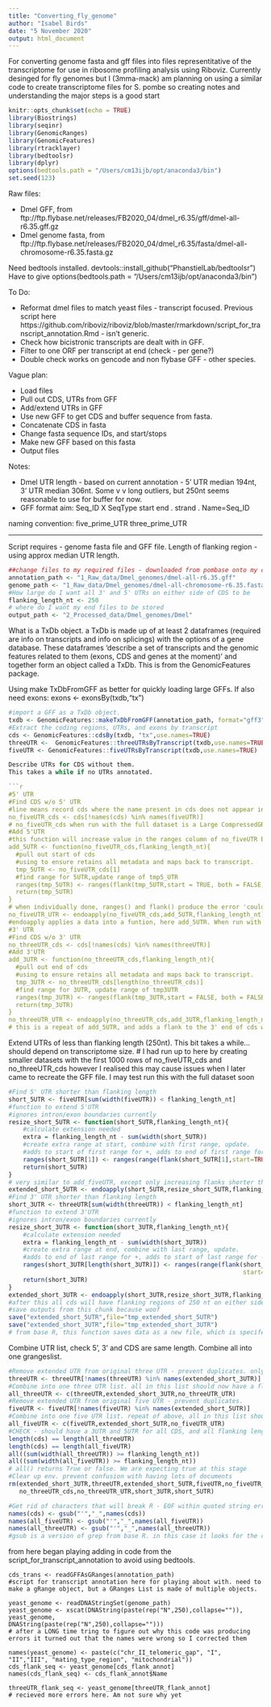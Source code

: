 ```yaml
---
title: "Converting_fly_genome"
author: "Isabel Birds"
date: "5 November 2020"
output: html_document
---
```

For converting genome fasta and gff files into files representitative of the transcriptome for use in ribosome profiling analysis using Riboviz. Currently desinged for fly genomes but I (3mma-mack) am planning on using a similar code to create transcriptome files for S. pombe so creating notes and understanding the major steps is a good start

```r
knitr::opts_chunk$set(echo = TRUE)
library(Biostrings)
library(seqinr)
library(GenomicRanges) 
library(GenomicFeatures)
library(rtracklayer)
library(bedtoolsr)
library(dplyr)
options(bedtools.path = "/Users/cm13ijb/opt/anaconda3/bin")
set.seed(123)
```

Raw files:

* Dmel GFF, from ftp://ftp.flybase.net/releases/FB2020_04/dmel_r6.35/gff/dmel-all-r6.35.gff.gz 
* Dmel genome fasta, from ftp://ftp.flybase.net/releases/FB2020_04/dmel_r6.35/fasta/dmel-all-chromosome-r6.35.fasta.gz 

Need bedtools installed.
devtools::install_github("PhanstielLab/bedtoolsr")
Have to give
 options(bedtools.path = "/Users/cm13ijb/opt/anaconda3/bin")


To Do:

* Reformat dmel files to match yeast files - transcript focused. Previous script here https://github.com/riboviz/riboviz/blob/master/rmarkdown/script_for_transcript_annotation.Rmd - isn't generic.
* Check how bicistronic transcripts are dealt with in GFF. 
* Filter to one ORF per transcript at end (check - per gene?)
* Double check works on gencode and non flybase GFF - other species. 


Vague plan:

* Load files 
* Pull out CDS, UTRs from GFF
* Add/extend UTRs in GFF
* Use new GFF to get CDS and buffer sequence from fasta.
* Concatenate CDS in fasta
* Change fasta sequence IDs, and start/stops
* Make new GFF based on this fasta
* Output files

Notes:

* Dmel UTR length - based on current annotation - 5' UTR median 194nt, 3' UTR median 306nt. Some v v long outliers, but 250nt seems reasonable to use for buffer for now.
* GFF format aim: Seq_ID  X SeqType start end . strand  . Name=Seq_ID

naming convention:
five_prime_UTR
three_prime_UTR

___

Script requires - genome fasta file and GFF file. Length of flanking region - using approx median UTR length.

```r
##change files to my required files - downloaded from pombase onto my computer 
annotation_path <- "1_Raw_data/Dmel_genomes/dmel-all-r6.35.gff"
genome_path <- "1_Raw_data/Dmel_genomes/dmel-all-chromosome-r6.35.fasta"
#How large do I want all 3' and 5' UTRs on either side of CDS to be
flanking_length_nt <- 250
# where do I want my end files to be stored  
output_path <- "2_Processed_data/Dmel_genomes/Dmel"
```

What is a TxDb object. a TxDb is made up of at least 2 dataframes (required are info on transcripts and info on splicings) with the options of a gene database. These dataframes 'describe a set of transcripts and the genomic features related to them (exons, CDS and genes at the moment)' and together form an object called a TxDb. This is from the GenomicFeatures package. 

Using make TxDbFromGFF as better for quickly loading large GFFs.
If also need exons: exons <- exonsBy(txdb,"tx")

```r
#import a GFF as a TxDb object. 
txdb <- GenomicFeatures::makeTxDbFromGFF(annotation_path, format="gff3")
#Extract the coding regions, UTRs, and exons by transcript
cds <- GenomicFeatures::cdsBy(txdb, "tx",use.names=TRUE)
threeUTR <-  GenomicFeatures::threeUTRsByTranscript(txdb,use.names=TRUE)
fiveUTR <- GenomicFeatures::fiveUTRsByTranscript(txdb,use.names=TRUE)

Describe UTRs for CDS without them.
This takes a while if no UTRs annotated.

```r
#5' UTR
#Find CDS w/o 5' UTR
#line means record cds where the name present in cds does not appear in fiveUTR
no_fiveUTR_cds <- cds[!names(cds) %in% names(fiveUTR)]
# no_fiveUTR_cds when run with the full dataset is a Large CompressedGRangesList (7006 elements, 1.8 MB), the same as cds. This would explain why fiveUTR and threeUTR have a length 0, there are no recorded UTRs. This may be a problem, but will have to see later on
#Add 5'UTR
#this function will increase value in the ranges column of no_fiveUTR by a specified amount 
add_5UTR <- function(no_fiveUTR_cds,flanking_length_nt){
  #pull out start of cds
  #using to ensure retains all metadata and maps back to transcript.
  tmp_5UTR <- no_fiveUTR_cds[1]
  #find range for 5UTR,update range of tmp5_UTR
  ranges(tmp_5UTR) <- ranges(flank(tmp_5UTR,start = TRUE, both = FALSE, width = flanking_length_nt, use.names = TRUE))
  return(tmp_5UTR)
}
# when individually done, ranges() and flank() produce the error 'could not find function'. this does not happen when the whole function of add_5UTR() is run. Here it is used to indicate different columns in the data. 
no_fiveUTR_UTR <- endoapply(no_fiveUTR_cds,add_5UTR,flanking_length_nt)
#endoapply applies a data into a funtion, here add_5UTR. When run with the first 100 rows of no_fiveUTR_cds, the ranges increased by the specifeid amount (at the top of the code)
#3' UTR
#Find CDS w/o 3' UTR
no_threeUTR_cds <- cds[!names(cds) %in% names(threeUTR)]
#Add 3'UTR
add_3UTR <- function(no_threeUTR_cds,flanking_length_nt){
  #pull out end of cds
  #using to ensure retains all metadata and maps back to transcript.
  tmp_3UTR <- no_threeUTR_cds[length(no_threeUTR_cds)]
  #find range for 3UTR, update range of tmp3UTR
  ranges(tmp_3UTR) <- ranges(flank(tmp_3UTR,start = FALSE, both = FALSE, width = flanking_length_nt, use.names = TRUE))
  return(tmp_3UTR)
}
no_threeUTR_UTR <- endoapply(no_threeUTR_cds,add_3UTR,flanking_length_nt)
# this is a repeat of add_5UTR, and adds a flank to the 3' end of cds without a 3' UTR.
```

Extend UTRs of less than flanking length (250nt).
This bit takes a while... should depend on transcriptome size.
# I had run up to here by creating smaller datasets with the first 1000 rows of no_fiveUTR_cds and no_threeUTR_cds however I realised this may cause issues when I later came to recreate the GFF file. I may test run this with the full dataset soon
```r
#Find 5' UTR shorter than flanking length
short_5UTR <- fiveUTR[sum(width(fiveUTR)) < flanking_length_nt]
#function to extend 5'UTR
#ignores intron/exon boundaries currently
resize_short_5UTR <- function(short_5UTR,flanking_length_nt){
    #calculate extension needed
    extra = flanking_length_nt - sum(width(short_5UTR))
    #create extra range at start, combine with first range, update.
    #adds to start of first range for +, adds to end of first range for - strand
    ranges(short_5UTR[1]) <- ranges(range(flank(short_5UTR[1],start=TRUE,both=FALSE,width=extra),short_5UTR[1]))
    return(short_5UTR)
}
# very similar to add_fiveUTR, except only increasing flanks shorter than 250 to 250 instead of adding them on
extended_short_5UTR <- endoapply(short_5UTR,resize_short_5UTR,flanking_length_nt)
#Find 3' UTR shorter than flanking length
short_3UTR <- threeUTR[sum(width(threeUTR)) < flanking_length_nt]
#function to extend 3'UTR
#ignores intron/exon boundaries currently
resize_short_3UTR <- function(short_3UTR,flanking_length_nt){
    #calculate extension needed
    extra = flanking_length_nt - sum(width(short_3UTR))
    #create extra range at end, combine with last range, update.
    #adds to end of last range for +, adds to start of last range for - strand
    ranges(short_3UTR[length(short_3UTR)]) <- ranges(range(flank(short_3UTR[length(short_3UTR)],
                                                                 start=FALSE,both=FALSE,width=extra),short_3UTR[length(short_3UTR)]))
    return(short_3UTR)
}
extended_short_3UTR <- endoapply(short_3UTR,resize_short_3UTR,flanking_length_nt)
#after this all cds will have flanking regions of 250 nt on either side, this will be consistent throughout the data
#save outputs from this chunk because woof
save("extended_short_5UTR",file="tmp_extended_short_5UTR")
save("extended_short_3UTR",file="tmp_extended_short_3UTR")
# from base R, this function saves data as a new file, which is specifed in the file parameter 
```

Combine UTR list, check 5', 3' and CDS are same length. 
Combine all into one grangeslist.

```r
#Remove extended UTR from original three UTR - prevent duplicates. only threeUTR's that are not present in extender_short_3UTRs are kept in threeUTR
threeUTR <- threeUTR[!names(threeUTR) %in% names(extended_short_3UTR)]
#Combine into one three UTR list. all in this list should now have a flank of 250
all_threeUTR <- c(threeUTR,extended_short_3UTR,no_threeUTR_UTR) 
#Remove extended UTR from original five UTR - prevent duplicates.
fiveUTR <- fiveUTR[!names(fiveUTR) %in% names(extended_short_5UTR)]
#Combine into one five UTR list. repeat of above, all in this list should now have a length of 250
all_fiveUTR <- c(fiveUTR,extended_short_5UTR,no_fiveUTR_UTR)
#CHECK - should have a 3UTR and 5UTR for all CDS, and all flanking length or longer
length(cds) == length(all_threeUTR)
length(cds) == length(all_fiveUTR)
all((sum(width(all_threeUTR)) >= flanking_length_nt))
all((sum(width(all_fiveUTR)) >= flanking_length_nt))
# all() returns True or false. We are expecting true at this stage
#Clear up env. prevent confusion with having lots of documents 
rm(extended_short_3UTR,threeUTR,extended_short_5UTR,fiveUTR,no_fiveUTR_cds,no_fiveUTR_UTR,
   no_threeUTR_cds,no_threeUTR_UTR,short_3UTR,short_5UTR)
```

```r
#Get rid of characters that will break R - EOF within quoted string error
names(cds) <- gsub("'","_",names(cds))
names(all_fiveUTR) <- gsub("'","_",names(all_fiveUTR))
names(all_threeUTR) <- gsub("'","_",names(all_threeUTR))
#gsub is a version of grep from base R. in this case it looks for the character ' and replaces it with _.
```
from here began playing adding in code from the script_for_transcript_annotation to avoid using bedtools. 
```
cds_trans <- readGFFAsGRanges(annotation_path)
#script for transcript annotation here for playing about with. need to make a gRange object, but a GRanges List is made of multiple objects.

yeast_genome <- readDNAStringSet(genome_path)
yeast_genome <- xscat(DNAString(paste(rep("N",250),collapse="")),
yeast_genome,
DNAString(paste(rep("N",250),collapse="")))
# after a LONG time tring to figure out why this code was producing errors it turned out that the names were wrong so I corrected them

names(yeast_genome) <- paste(c("chr_II_telomeric_gap", "I", "II","III", "mating_type_region", "mitochondrial"))
cds_flank_seq <- yeast_genome[cds_flank_annot]
names(cds_flank_seq) <- cds_flank_annot$Name

threeUTR_flank_seq <- yeast_genome[threeUTR_flank_annot]
# recieved more errors here. Am not sure why yet 
```
